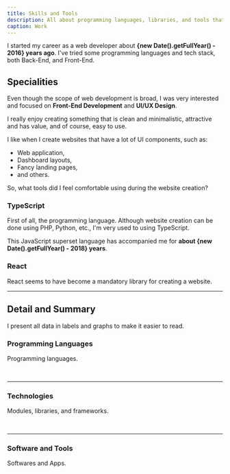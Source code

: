 ```yaml
---
title: Skills and Tools
description: All about programming languages, libraries, and tools that I've ever used.
caption: Work
---
```



I started my career as a web developer about **{new Date().getFullYear() - 2016} years ago**. I've tried some programming languages and tech stack, both Back-End, and Front-End.

## Specialities

Even though the scope of web development is broad, I was very interested and focused on **Front-End Development** and **UI/UX Design**.

I really enjoy creating something that is clean and minimalistic, attractive and has value, and of course, easy to use.

I like when I create websites that have a lot of UI components, such as:

- Web application,
- Dashboard layouts,
- Fancy landing pages,
- and others.

So, what tools did I feel comfortable using during the website creation?

### TypeScript

First of all, the programming language. Although website creation can be done using PHP, Python, etc., I'm very used to using TypeScript.

This JavaScript superset language has accompanied me for **about {new Date().getFullYear() - 2018} years**.

### React

React seems to have become a mandatory library for creating a website.

---

## Detail and Summary

I present all data in labels and graphs to make it easier to read.

### Programming Languages

Programming languages.

<br />
<VStack spacing={12}>
  <Labels
    title="FE related"
    items={[
      { title: 'HTML', indicator: 100 },
      { title: 'CSS/SCSS', indicator: 100 },
      { title: 'TypeScript', indicator: 100 },
      { title: 'JavaScript', indicator: 100 },
    ]}
  />
  <Labels
    title="BE related"
    items={[
      { title: 'PHP', indicator: 25 },
      { title: 'SQL', indicator: 25 },
    ]}
  />
</VStack>

---

### Technologies

Modules, libraries, and frameworks.

<br />
<VStack spacing={12}>
  <Labels
    title="UI related"
    items={[
      { title: 'Tailwind CSS', indicator: 100 },
      { title: 'Material UI', indicator: 75 },
      { title: 'Chakra UI', indicator: 50 },
      { title: 'Bootstrap', indicator: 25 },
      { title: 'Zurb Foundation', indicator: 50 },
    ]}
  />
  <Labels
    title="FE related"
    items={[
      { title: 'React', indicator: 100 },
      { title: 'Next.js', indicator: 50 },
      { title: 'Framer Motion', indicator: 50 },
      { title: 'Storybook', indicator: 50 },
      { title: 'Framework7', indicator: 50 },
      { title: 'Redux', indicator: 25 },
      { title: 'Webpack', indicator: 25 },
      { title: 'Gulp', indicator: 25 },
      { title: 'Backbone.js', indicator: 25 },
      { title: 'Marionette.js', indicator: 25 },
      { title: 'WordPress', indicator: 25 },
    ]}
  />
  <Labels
    title="BE related"
    items={[
      { title: 'Express', indicator: 25 },
      { title: 'Redis', indicator: 25 },
      { title: 'MongoDB', indicator: 25 },
    ]}
  />
</VStack>

---

### Software and Tools

Softwares and Apps.

<br />
<VStack spacing={12}>
  <Labels
    title="Coder related"
    items={[
      { title: 'VS Code', indicator: 100 },
      { title: 'Node.js', indicator: 100 },
      { title: 'Git', indicator: 100 },
      { title: 'Sourcetree', indicator: 50 },
    ]}
  />
  <Labels
    title="Designer related"
    items={[
      { title: 'Figma', indicator: 100 },
      { title: 'Inkscape', indicator: 50 },
      { title: 'Photoshop', indicator: 25 },
    ]}
  />
</VStack>
